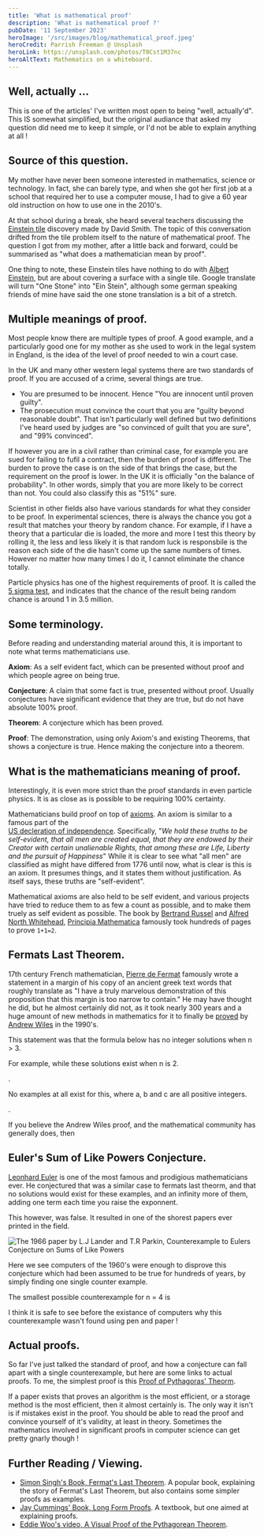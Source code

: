 ```yaml
---
title: 'What is mathematical proof'
description: 'What is mathematical proof ?'
pubDate: '11 September 2023'
heroImage: '/src/images/blog/mathematical_proof.jpeg'
heroCredit: Parrish Freeman @ Unsplash
heroLink: https://unsplash.com/photos/T0Cst1M37nc
heroAltText: Mathematics on a whiteboard.
---
```



## Well, actually ...

This is one of the articles' I've written most open to being "well, actually'd". This IS somewhat simplified, but 
the original audiance that asked my question did need me to keep it simple, or I'd not be able to explain anything at all !

## Source of this question.

My mother have never been someone interested in mathematics, science or technology. In fact, she can
barely type, and when she got her first job at a school that required her to use a computer mouse,
I had to give a 60 year old instruction on how to use one in the 2010's.

At that school during a break, she heard several teachers discussing the 
[Einstein tile](https://www.livescience.com/newly-discovered-einstein-tile-is-a-13-sided-shape-that-solves-a-decades-old-math-problem)
discovery made by David Smith. The topic of this conversation drifted from the tile problem itself to the nature of mathematical proof.
The question I got from my mother, after a little back and forward, could be summarised as "what does a mathematician mean by proof".

One thing to note, these Einstein tiles have nothing to do with [Albert Einstein](https://en.wikipedia.org/wiki/Albert_Einstein),
but are about covering a surface with a single tile. Google translate will turn "One Stone" into "Ein Stein", although some
german speaking friends of mine have said the one stone translation is a bit of a stretch.

## Multiple meanings of proof.

Most people know there are multiple types of proof. A good example, and a particularly good one for my mother as she used to work in
the legal system in England, is the idea of the level of proof needed to win a court case.

In the UK and many other western legal systems there are two standards of proof. If you are accused of a crime, several things are true.

- You are presumed to be innocent. Hence "You are innocent until proven guilty".
- The prosecution must convince the court that you are "guilty beyond reasonable doubt". That isn't particularly well defined but two
definitions I've heard used by judges are "so convinced of guilt that you are sure", and "99% convinced".

If however you are in a civil rather than criminal case, for example you are sued for failing to fufil a contract, then the burden of
proof is different. The burden to prove the case is on the side of that brings the case, but the requirement on the proof is lower.
In the UK it is officially "on the balance of probability". In other words, simply that you are more likely to be correct than not.
You could also classify this as "51%" sure.

Scientist in other fields also have various standards for what they consider to be proof. In experimental sciences, there is always
the chance you got a result that matches your theory by random chance. For example, if I have a theory that a particular die is loaded,
the more and more I test this theory by rolling it, the less and less likely it is that random luck is responsbile is the reason
each side of the die hasn't come up the same numbers of times. However no matter how many times I do it, I cannot eliminate the
chance totally.

Particle physics has one of the highest requirements of proof. It is called the [5 sigma test](https://cds.cern.ch/record/44944?ln=en), and
indicates that the chance of the result being random chance is around 1 in 3.5 million.

## Some terminology.

Before reading and understanding material around this, it is important to note what terms mathematicians use.

**Axiom**: As a self evident fact, which can be presented without proof and which people agree on being true.

**Conjecture**: A claim that some fact is true, presented without proof. Usually conjectures have significant evidence that they
are true, but do not have absolute 100% proof.

**Theorem**: A conjecture which has been proved.

**Proof**: The demonstration, using only Axiom's and existing Theorems, that shows a conjecture is true. Hence making the
conjecture into a theorem.

## What is the mathematicians meaning of proof.

Interestingly, it is even more strict than the proof standards in even particle physics. It is as close as is possible to be requiring
100% certainty. 

Mathematicians build proof on top of [axioms](https://en.wikipedia.org/wiki/Axiom). An axiom is similar to a famous part of the  
[US decleration of independence](https://www.archives.gov/founding-docs/declaration-transcript). Specifically, 
"*We hold these truths to be self-evident, that all men are created equal, that they are endowed by their Creator 
with certain unalienable Rights, that among these are Life, Liberty and the pursuit of Happiness*" While it is clear to see
what "all men" are classified as might have differed from 1776 until now, what is clear is this is an axiom. It presumes things,
and it states them without justification. As itself says, these truths are "self-evident".

Mathematical axioms are also held to be self evident, and various projects have tried to reduce them to as few a count as possible,
and to make them truely as self evident as possible. The book by [Bertrand Russel](https://en.wikipedia.org/wiki/Bertrand_Russell)
and [Alfred North Whitehead](https://en.wikipedia.org/wiki/Alfred_North_Whitehead), 
[Principia Mathematica](https://en.wikipedia.org/wiki/Principia_Mathematica) famously took hundreds of pages to prove `1+1=2`.

## Fermats Last Theorem.

17th century French mathematician, [Pierre de Fermat](https://en.wikipedia.org/wiki/Pierre_de_Fermat) famously wrote a statement
in a margin of his copy of an ancient greek text words that roughly translate as 
"I have a truly marvelous demonstration of this proposition that this margin is too narrow to contain." He may have thought
he did, but he almost certainly did not, as it took nearly 300 years and a huge amount of new methods in mathematics for it to
finally be [proved](https://en.wikipedia.org/wiki/Wiles%27s_proof_of_Fermat%27s_Last_Theorem) 
by [Andrew Wiles](https://en.wikipedia.org/wiki/Andrew_Wiles) in the 1990's.

This statement was that the formula below has no integer solutions when n > 3.

<Latex formula='x^n + y^n = z^n'/>

For example, while these solutions exist when n is 2.

<Latex formula='3^2 + 4^2 = 5^2 \hspace{10px} and \hspace{10px} 5^2 + 12^2 = 13^2'/>.

No examples at all exist for this, where a, b and c are all positive integers.

<Latex formula='a^3 + b^3 = c^3 \hspace{10px} or \hspace{10px} a^4 + b^4 = c^4 \hspace{10px} or \hspace{10px} a^5 + b^5 = c^5 \hspace{10px} and\hspace{2px} so\hspace{2px} on ...' />.

If you believe the Andrew Wiles proof, and the mathematical community has generally does, then 

## Euler's Sum of Like Powers Conjecture.

[Leonhard Euler](https://en.wikipedia.org/wiki/Leonhard_Euler) is one of the most famous and prodigious mathematicians ever. He conjectured that was a similar case to fermats last
theorm, and that no solutions would exist for these examples, and an infinity more of them, adding one term each time you raise the exponnent.

<Latex formula='a^4 + b^4 + c^4 = d^4 \hspace{10px} or \hspace{10px} a^5 + b^5 + c^5 + d^5 = e^5' />

This however, was false. It resulted in one of the shorest papers ever printed in the field.

<Image src={shortpaper} alt='The 1966 paper by L.J Lander and T.R Parkin, Counterexample to Eulers Conjecture on Sums of Like Powers' class="center" />

Here we see computers of the 1960's were enough to disprove this conjecture which had been assumed to be true for hundreds of years, by simply finding
one single counter example.

The smallest possible counterexample for n = 4 is

<Latex formula='95800^4 + 217519^4 + 414560^4 = 422481^4 = 31,858,749,840,007,945,920,321' />

I think it is safe to see before the existance of computers why this counterexample wasn't found using pen and paper !

## Actual proofs.

So far I've just talked the standard of proof, and how a conjecture can fall apart with a single counterexample, but here are some links
to actual proofs. To me, the simplest proof is this [Proof of Pythagoras' Theorm](https://www.mathsisfun.com/geometry/pythagorean-theorem-proof.html).

If a paper exists that proves an algorithm is the most efficient, or a storage method is the most efficient, then it almost certainly is. The only
way it isn't is if mistakes exist in the proof. You should be able to read the proof and convince yourself of it's validity, at least in theory. Sometimes the
mathematics involved in significant proofs in computer science can get pretty gnarly though !

## Further Reading / Viewing.

- [Simon Singh's Book, Fermat's Last Theorem](https://www.amazon.co.uk/Fermats-Last-Theorem-Confounded-Greatest/). A popular book, explaining the story of Fermat's Last Theorem, but also contains some simpler proofs as examples.
- [Jay Cummings' Book, Long Form Proofs](https://www.amazon.co.uk/Proofs-Long-Form-Mathematics-Textbook-Math/). A textbook, but one aimed at explaining proofs.
- [Eddie Woo's video, A Visual Proof of the Pythagorean Theorem](https://www.youtube.com/watch?v=tTHhBE5lYTg).
